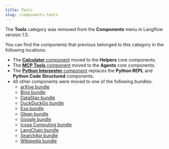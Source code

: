 ```yaml
---
title: Tools
slug: /components-tools
---
```



The **Tools** category was removed from the **Components** menu in Langflow version 1.5.

You can find the components that previous belonged to this category in the following locations:

* The [**Calculator** component](/components-helpers#calculator) moved to the **Helpers** core components.
* The [**MCP Tools** component](/components-agents#mcp-connection) moved to the **Agents** core components.
* The [**Python Interpreter** component](/components-processing#python-interpreter) replaces the **Python REPL** and **Python Code Structured** components.
* All other components were moved to one of the following bundles:
    * [arXive bundle](/bundles-arxiv)
    * [Bing bundle](/bundles-bing)
    * [DataStax bundle](/bundles-datastax)
    * [DuckDuckGo bundle](/bundles-duckduckgo)
    * [Exa bundle](/bundles-exa)
    * [Glean bundle](/bundles-glean)
    * [Google bundle](/bundles-google)
    * [Icosa Computing bundle](/bundles-icosacomputing)
    * [LangChain bundle](/bundles-langchain)
    * [SearchApi bundle](/bundles-searchapi)
    * [Wikipedia bundle](/bundles-wikipedia)

<!-- Removed?
## SearXNG Search Tool

This component creates a tool for searching using SearXNG, a metasearch engine.

| Name | Type | Description |
|------|------|-------------|
| url | String | Input parameter. The URL of the SearXNG instance. |
| max_results | Integer | Input parameter. The maximum number of results to return. |
| categories | List[String] | Input parameter. The categories to search in. |
| language | String | Input parameter. The language for the search results. |
| result_tool | Tool | Output parameter. A SearXNG search tool for use in LangChain. |
-->